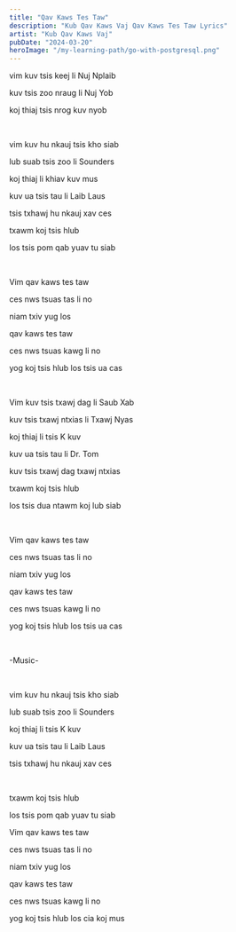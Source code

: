 ```yaml
---
title: "Qav Kaws Tes Taw"
description: "Kub Qav Kaws Vaj Qav Kaws Tes Taw Lyrics"
artist: "Kub Qav Kaws Vaj"
pubDate: "2024-03-20"
heroImage: "/my-learning-path/go-with-postgresql.png"
---
```


vim kuv tsis keej li Nuj Nplaib

kuv tsis zoo nraug li Nuj Yob

koj thiaj tsis nrog kuv nyob

<br />

vim kuv hu nkauj tsis kho siab

lub suab tsis zoo li Sounders

koj thiaj li khiav kuv mus

kuv ua tsis tau li Laib Laus

tsis txhawj hu nkauj xav ces

txawm koj tsis hlub

los tsis pom qab yuav tu siab

<br />

Vim qav kaws tes taw

ces nws tsuas tas li no

niam txiv yug los

qav kaws tes taw

ces nws tsuas kawg li no

yog koj tsis hlub los tsis ua cas

<br />

Vim kuv tsis txawj dag li Saub Xab

kuv tsis txawj ntxias li Txawj Nyas

koj thiaj li tsis K kuv

kuv ua tsis tau li Dr. Tom

kuv tsis txawj dag txawj ntxias

txawm koj tsis hlub

los tsis dua ntawm koj lub siab

<br />

Vim qav kaws tes taw

ces nws tsuas tas li no

niam txiv yug los

qav kaws tes taw

ces nws tsuas kawg li no

yog koj tsis hlub los tsis ua cas

<br />

-Music-

<br />

vim kuv hu nkauj tsis kho siab

lub suab tsis zoo li Sounders

koj thiaj li tsis K kuv

kuv ua tsis tau li Laib Laus

tsis txhawj hu nkauj xav ces

<br />

txawm koj tsis hlub

los tsis pom qab yuav tu siab

Vim qav kaws tes taw

ces nws tsuas tas li no

niam txiv yug los

qav kaws tes taw

ces nws tsuas kawg li no

yog koj tsis hlub los cia koj mus
